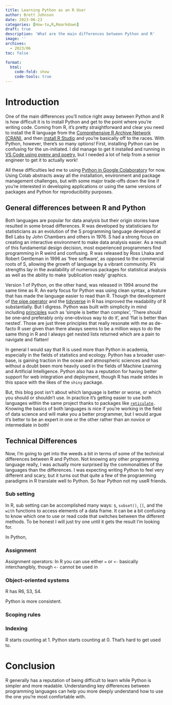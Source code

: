 ```yaml
---
title: Learning Python as an R User
author: Brett Johnson
date: 2023-06-23
categories: [How-to,R,Rmarkdown]
draft: true
description: 'What are the main differences between Python and R'
image: ''
archives:
  - 2023/06
toc: false

format:
  html:
    code-fold: show
    code-tools: true
---
```


# Introduction

One of the main differences you'll notice right away between Python and R is how difficult it is to install Python and get to the point where you're writing code. Coming from R, it's pretty straightforward and clear you need to install the R language from the [Comprehensive R Archive Network (CRAN)](https://cran.r-project.org/), and then [install R Studio](https://posit.co/download/rstudio-desktop/) and you're basically off to the races. With Python, however, there's so many options! First, installing Python can be confusing for the un-initiated. I did manage to get it installed and running in [VS Code using pyenv and poetry](https://medium.com/macoclock/django-setup-in-2022-with-pyenv-poetry-on-macos-b0969830bec8), but I needed a lot of help from a senior engineer to get it to actually work!

All these difficulties led me to using [Python in Google Colaboratory](https://colab.research.google.com/notebooks/intro.ipynb) for now. Using Colab abstracts away all the installation, environment and package management challenges, but with some major trade-offs down the line if you're interested in developing applications or using the same versions of packages and Python for reproducibility purposes.

## General differences between R and Python

Both languages are popular for data analysis but their origin stories have resulted in some broad differences. R was developed by statisticians for statisticians as an evolution of the S programming language developed at Bell Labs by John Chambers and others in 1976. S had a strong focus on creating an interactive environment to make data analysis easier. As a result of this fundamental design decision, most experienced programmers find programming in R weird and confusing. R was released by Ross Lhaka and Robert Gentleman in 1996 as 'free software', as opposed to the commercial roots of S, allowing the growth of language by a vibrant community. R's strengths lay in the availability of numerous packages for statistical analysis as well as the ability to make 'publication ready' graphics.

Version 1 of Python, on the other hand, was released in 1994 around the same time as R. An early focus for Python was using clean syntax, a feature that has made the language easier to read than R. Though the development of [the pipe operator](https://cran.r-project.org/web/packages/loon.ggplot/vignettes/pipes.html) and the [tidyverse](https://cran.r-project.org/web/packages/tidyverse/vignettes/manifesto.html) in R has improved the readability of R substantially. But I digress. Python was built with simplicity in mind including [principles](https://peps.python.org/pep-0020/) such as 'simple is better than complex', 'There should be one--and preferably only one--obvious way to do it', and 'flat is better than nested'. Those are just three principles that really resonate with me as de-facto R user given than there always seems to be a million ways to do the same thing in R and I always get nested lists returned which are a pain to navigate and flatten!

In general I would say that R is used more than Python in academia, especially in the fields of statistics and ecology. Python has a broader user-base, is gaining traction in the ocean and atmospheric sciences and has without a doubt been more heavily used in the fields of Machine Learning and Artificial Intelligence. Python also has a reputation for having better support for web integration and deployment, though R has made strides in this space with the likes of the `shiny` package.

But, this blog post isn't about which language is better or worse, or which you should or shouldn't use. In practice it's getting easier to use both languages within the same project thanks to packages like [`reticulate`](https://rstudio.github.io/reticulate/)`.` Knowing the basics of both languages is nice if you're working in the field of data science and will make you a better programmer, but I would argue it's better to be an expert in one or the other rather than an novice or intermediate in both!

## Technical Differences

Now, I'm going to get into the weeds a bit in terms of some of the technical differences between R and Python. Not knowing any other programming language really, I was actually more surprised by the commonalities of the languages than the differences. I was expecting writing Python to feel very different and scary, but it turns out that quite a few of the programming paradigms in R translate well to Python. So fear Python not my useR friends.

### Sub setting

In R, sub setting can be accomplished many ways: `$`, `subset()`, `[[`, and the `with` functions to access elements of a data frame. It can be a bit confusing to know which one to use or read code that switches between the different methods. To be honest I will just try one until it gets the result I'm looking for.

In Python,

### Assignment

Assignment operators: In R you can use either `=` or `<-` basically interchangibly, though `<-` cannot be used in

### Object-oriented systems

R has R6, S3, S4.

Python is more consistent.

### Scoping rules

### Indexing

R starts counting at 1. Python starts counting at 0. That's hard to get used to.

# Conclusion

R generally has a reputation of being difficult to learn while Python is simpler and more readable. Understanding key differences between programming languages can help you more deeply understand how to use the one you're most comfortable with.
